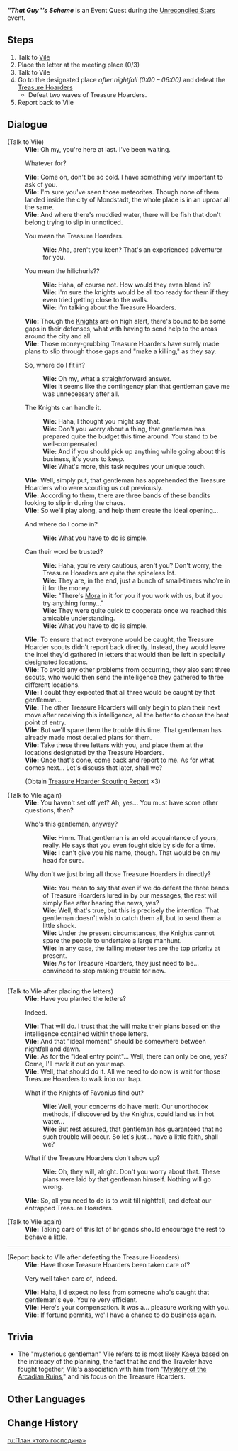 {{Quest Infobox
|id            = 41124
|type          = World
|region        = Mondstadt
|area          = Starfell Valley
|subarea       = City of Mondstadt
|event_name    = Unreconciled Stars
|summary       = Amidst the meteorite event causing an uproar, Vile asks the Traveler to help her deter any Treasure Hoarders who may be taking advantage of the situation.
|requirement   = Complete [[The Crisis Deepens]]
|startLocation = [[City of Mondstadt|Mondstadt]], [[Mondstadt]]
|mora          = 25,000
|primogems     = 40
|other         = {{Card|Fading Star's Might|20}}
|characters    = Traveler; Vile
}}

'''''"That Guy"'s Scheme''''' is an Event Quest during the [[Unreconciled Stars]] event.

==Steps==
# Talk to [[Vile]]
# Place the letter at the meeting place (0/3)
# Talk to Vile
# Go to the designated place ''after nightfall (0:00 – 06:00)'' and defeat the [[Treasure Hoarders]]
#* Defeat two waves of Treasure Hoarders.
# Report back to Vile

==Dialogue==
{{Quest Description|The fallen meteorites have turned [[Mondstadt]] upside down, inside and out. But it seems that the mysterious Vile is looking for people to help her out with a little something...}}
{{Dialogue start}}
;(Talk to Vile)
:'''Vile:''' Oh my, you're here at last. I've been waiting.
:{{DIcon}} Whatever for?
:'''Vile:''' Come on, don't be so cold. I have something very important to ask of you.
:'''Vile:''' I'm sure you've seen those meteorites. Though none of them landed inside the city of Mondstadt, the whole place is in an uproar all the same.
:'''Vile:''' And where there's muddied water, there will be fish that don't belong trying to slip in unnoticed.
:{{DIcon}} You mean the Treasure Hoarders.
::'''Vile:''' Aha, aren't you keen? That's an experienced adventurer for you.
:{{DIcon}} You mean the hilichurls??
::'''Vile:''' Haha, of course not. How would they even blend in?
::'''Vile:''' I'm sure the knights would be all too ready for them if they even tried getting close to the walls.
::'''Vile:''' I'm talking about the Treasure Hoarders.
:'''Vile:''' Though the [[Knights of Favonius|Knights]] are on high alert, there's bound to be some gaps in their defenses, what with having to send help to the areas around the city and all.
:'''Vile:''' Those money-grubbing Treasure Hoarders have surely made plans to slip through those gaps and "make a killing," as they say.
:{{DIcon}} So, where do I fit in?
::'''Vile:''' Oh my, what a straightforward answer.
::'''Vile:''' It seems like the contingency plan that gentleman gave me was unnecessary after all.
:{{DIcon}} The Knights can handle it.
::'''Vile:''' Haha, I thought you might say that.
::'''Vile:''' Don't you worry about a thing, that gentleman has prepared quite the budget this time around. You stand to be well-compensated.
::'''Vile:''' And if you should pick up anything while going about this business, it's yours to keep.
::'''Vile:''' What's more, this task requires your unique touch.
:'''Vile:''' Well, simply put, that gentleman has apprehended the Treasure Hoarders who were scouting us out previously.
:'''Vile:''' According to them, there are three bands of these bandits looking to slip in during the chaos.
:'''Vile:''' So we'll play along, and help them create the ideal opening...
:{{DIcon}} And where do I come in?
::'''Vile:''' What you have to do is simple.
:{{DIcon}} Can their word be trusted?
::'''Vile:''' Haha, you're very cautious, aren't you? Don't worry, the Treasure Hoarders are quite the spineless lot.
::'''Vile:''' They are, in the end, just a bunch of small-timers who're in it for the money.
::'''Vile:''' "There's [[Mora]] in it for you if you work with us, but if you try anything funny..."
::'''Vile:''' They were quite quick to cooperate once we reached this amicable understanding.
::'''Vile:''' What you have to do is simple.
:'''Vile:''' To ensure that not everyone would be caught, the Treasure Hoarder scouts didn't report back directly. Instead, they would leave the intel they'd gathered in letters that would then be left in specially designated locations.
:'''Vile:''' To avoid any other problems from occurring, they also sent three scouts, who would then send the intelligence they gathered to three different locations.
:'''Vile:''' I doubt they expected that all three would be caught by that gentleman...
:'''Vile:''' The other Treasure Hoarders will only begin to plan their next move after receiving this intelligence, all the better to choose the best point of entry.
:'''Vile:''' But we'll spare them the trouble this time. That gentleman has already made most detailed plans for them.
:'''Vile:''' Take these three letters with you, and place them at the locations designated by the Treasure Hoarders.
:'''Vile:''' Once that's done, come back and report to me. As for what comes next... Let's discuss that later, shall we?
:;(Obtain [[Treasure Hoarder Scouting Report]] ×3)

;(Talk to Vile again)
:'''Vile:''' You haven't set off yet? Ah, yes... You must have some other questions, then?
:{{DIcon}} Who's this gentleman, anyway?
::'''Vile:''' Hmm. That gentleman is an old acquaintance of yours, really. He says that you even fought side by side for a time.
::'''Vile:''' I can't give you his name, though. That would be on my head for sure.
:{{DIcon}} Why don't we just bring all those Treasure Hoarders in directly?
::'''Vile:''' You mean to say that even if we do defeat the three bands of Treasure Hoarders lured in by our messages, the rest will simply flee after hearing the news, yes?
::'''Vile:''' Well, that's true, but this is precisely the intention. That gentleman doesn't wish to catch them all, but to send them a little shock.
::'''Vile:''' Under the present circumstances, the Knights cannot spare the people to undertake a large manhunt.
::'''Vile:''' In any case, the falling meteorites are the top priority at present.
::'''Vile:''' As for Treasure Hoarders, they just need to be... convinced to stop making trouble for now.
----
;(Talk to Vile after placing the letters)
:'''Vile:''' Have you planted the letters?
:{{DIcon}} Indeed.
:'''Vile:''' That will do. I trust that the {{sic|Treasure Hunters}} will make their plans based on the intelligence contained within those letters.
:'''Vile:''' And that "ideal moment" should be somewhere between nightfall and dawn.
:'''Vile:''' As for the "ideal entry point"... Well, there can only be one, yes? Come, I'll mark it out on your map.
:'''Vile:''' Well, that should do it. All we need to do now is wait for those Treasure Hoarders to walk into our trap.
:{{DIcon}} What if the Knights of Favonius find out?
::'''Vile:''' Well, your concerns do have merit. Our unorthodox methods, if discovered by the Knights, could land us in hot water...
::'''Vile:''' But rest assured, that gentleman has guaranteed that no such trouble will occur. So let's just... have a little faith, shall we?
:{{DIcon}} What if the Treasure Hoarders don't show up?
::'''Vile:''' Oh, they will, alright. Don't you worry about that. These plans were laid by that gentleman himself. Nothing will go wrong.
:'''Vile:''' So, all you need to do is to wait till nightfall, and defeat our entrapped Treasure Hoarders.

;(Talk to Vile again)
:'''Vile:''' Taking care of this lot of brigands should encourage the rest to behave a little.
----
;(Report back to Vile after defeating the Treasure Hoarders)
:'''Vile:''' Have those Treasure Hoarders been taken care of?
:{{DIcon}} Very well taken care of, indeed.
:'''Vile:''' Haha, I'd expect no less from someone who's caught that gentleman's eye. You're very efficient.
:'''Vile:''' Here's your compensation. It was a... pleasure working with you.
:'''Vile:''' If fortune permits, we'll have a chance to do business again.
{{Dialogue end}}

==Trivia==
* The "mysterious gentleman" Vile refers to is most likely [[Kaeya]] based on the intricacy of the planning, the fact that he and the Traveler have fought together, Vile's association with him from "[[Mystery of the Arcadian Ruins]]," and his focus on the Treasure Hoarders.

==Other Languages==
{{Other Languages
|en      = "That Guy"'s Scheme
|zhs     = 「那位先生」的计划
|zhs_rm  = "Nà Wèi Xiānshēng" de Jìhuà
|zht     = 「那位先生」的計畫
|zht_rm  = "Nà Wèi Xiānshēng" de Jìhuà
|zh_tl   = "That Gentleman"'s Plan
|ja      = 「あの方」の計画
|ja_rm   = "Ano Kata" no Keikaku
|ja_tl   = "That Person"'s Plan
|ko      = 「그분」의 계획
|ko_tl   = "That Gentleman"'s Plan
|es      = El plan de “ese señor”
|es_tl   = "That Man"'s Scheme
|fr      = Le plan de «&nbsp;ce monsieur&nbsp;»
|fr_tl   = "That Mister"'s Plan
|ru      = План «того господина»
|ru_tl   = "That Mister"'s Scheme
|th      = แผนการของ "สุภาพบุรุษท่านนั้น"
|th_rm   = Phaenkan khong "Suphapburut Than Nan"
|th_tl   = 
|vi      = Kế hoạch của "vị {{tt|tiên sinh|先生}} đó"
|vi_tl   = "That Gentleman"'s Plan
|de      = Der Plan von „dem Typen“
|de_tl   = "That Guy"'s Scheme
|id      = Rencana "Pria Itu"
|id_tl   = "That Man"'s Scheme
|pt      = O plano "daquele cavalheiro"
|pt_tl   = The Plan of "That Knight"
}}

==Change History==
{{Change History|1.1}}

[[ru:План «того господина»]]